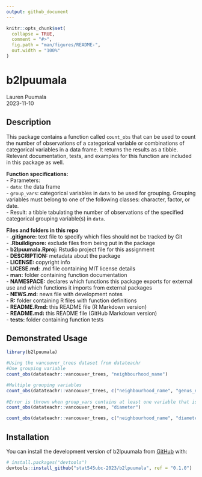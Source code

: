 ```yaml
---
output: github_document
---
```


<!-- README.md is generated from README.Rmd. Please edit that file -->

```r
knitr::opts_chunk$set(
  collapse = TRUE,
  comment = "#>",
  fig.path = "man/figures/README-",
  out.width = "100%"
)
```

# b2lpuumala
Lauren Puumala  
2023-11-10  
<!-- badges: start -->
<!-- badges: end -->

## Description
This package contains a function called `count_obs` that can be used to count the number of observations of a categorical variable or combinations of categorical variables in a data frame. It returns the results as a tibble. Relevant documentation, tests, and examples for this function are included in this package as well.  
  
**Function specifications:**    
- Parameters:  
  - `data`: the data frame  
  - `group_vars`: categorical variables in `data` to be used for grouping. Grouping variables must belong to one of the following classes: character, factor, or date.  
- Result: a tibble tabulating the number of observations of the specified categorical grouping variable(s) in `data`.  

**Files and folders in this repo**  
- **.gitignore:** text file to specify which files should not be tracked by Git  
- **.Rbuildignore:** exclude files from being put in the package   
- **b2lpuumala.Rproj:** Rstudio project file for this assignment  
- **DESCRIPTION:** metadata about the package  
- **LICENSE:** copyright info  
- **LICESE.md:** .md file containing MIT license details  
- **man:** folder containing function documentation  
- **NAMESPACE:** declares which functions this package exports for external use and which functions it imports from external packages  
- **NEWS.md:** news file with development notes  
- **R:** folder containing R files with function definitions  
- **README.Rmd:** this README file (R Markdown version)  
- **README.md:** this README file (GitHub Markdown version)  
- **tests:** folder containing function tests   
  
  
## Demonstrated Usage  
```r
library(b2lpuumala)

#Using the vancouver_trees dataset from datateachr
#One grouping variable
count_obs(datateachr::vancouver_trees, "neighbourhood_name")

#Multiple grouping variables
count_obs(datateachr::vancouver_trees, c("neighbourhood_name", "genus_name", "species_name"))
  
#Error is thrown when group_vars contains at least one variable that is the wrong class. See examples below.
count_obs(datateachr::vancouver_trees, "diameter")

count_obs(datateachr::vancouver_trees, c("neighbourhood_name", "diameter"))
```

## Installation

You can install the development version of b2lpuumala from [GitHub](https://github.com/) with:

``` r
# install.packages("devtools")
devtools::install_github("stat545ubc-2023/b2lpuumala", ref = "0.1.0")
```
